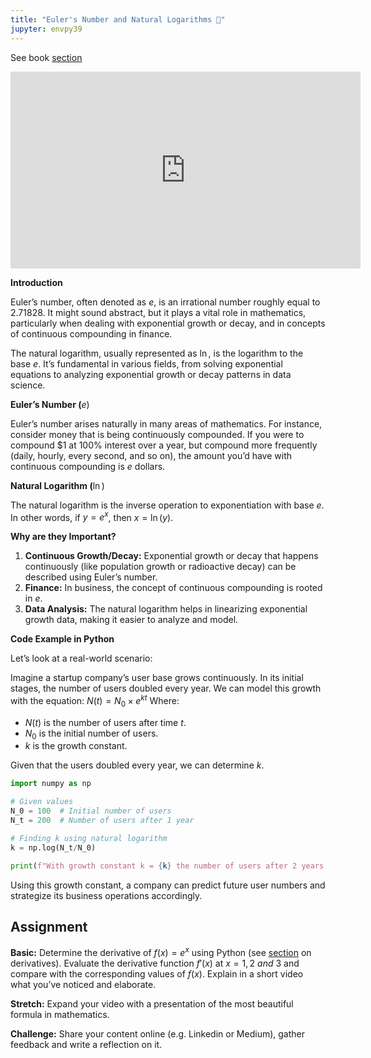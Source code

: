 ```yaml
---
title: "Euler's Number and Natural Logarithms 🤔"
jupyter: envpy39
---
```


See book [section](https://learning.oreilly.com/library/view/essential-math-for/9781098102920/ch01.html#idm45252823468736){target="_blank"}

```{=html}
<div class="ratio ratio-16x9 m-5 w-75">
<iframe width="560" height="315" src="https://www.youtube.com/embed/m2MIpDrF7Es" title="YouTube video player" frameborder="0" allow="accelerometer; autoplay; clipboard-write; encrypted-media; gyroscope; picture-in-picture; web-share" allowfullscreen></iframe>
</div>
```
**Introduction**

Euler's number, often denoted as $e$, is an irrational number roughly equal to 2.71828. It might sound abstract, but it plays a vital role in mathematics, particularly when dealing with exponential growth or decay, and in concepts of continuous compounding in finance.

The natural logarithm, usually represented as $\ln$, is the logarithm to the base $e$. It's fundamental in various fields, from solving exponential equations to analyzing exponential growth or decay patterns in data science.

**Euler's Number (**$e$)

Euler's number arises naturally in many areas of mathematics. For instance, consider money that is being continuously compounded. If you were to compound \$1 at 100% interest over a year, but compound more frequently (daily, hourly, every second, and so on), the amount you'd have with continuous compounding is $e$ dollars.

**Natural Logarithm (**$\ln$)

The natural logarithm is the inverse operation to exponentiation with base $e$. In other words, if $y = e^x$, then $x = \ln(y)$.

**Why are they Important?**

1.  **Continuous Growth/Decay:** Exponential growth or decay that happens continuously (like population growth or radioactive decay) can be described using Euler's number.
2.  **Finance:** In business, the concept of continuous compounding is rooted in $e$.
3.  **Data Analysis:** The natural logarithm helps in linearizing exponential growth data, making it easier to analyze and model.

**Code Example in Python**

Let's look at a real-world scenario:

Imagine a startup company's user base grows continuously. In its initial stages, the number of users doubled every year. We can model this growth with the equation: $N(t) = N_0 \times e^{kt}$ Where:

-   $N(t)$ is the number of users after time $t$.
-   $N_0$ is the initial number of users.
-   $k$ is the growth constant.

Given that the users doubled every year, we can determine $k$.

```python
import numpy as np

# Given values
N_0 = 100  # Initial number of users
N_t = 200  # Number of users after 1 year

# Finding k using natural logarithm
k = np.log(N_t/N_0)

print(f"With growth constant k = {k} the number of users after 2 years = 100*e^(k*2) = {100*np.exp(k*2)}")
```

Using this growth constant, a company can predict future user numbers and strategize its business operations accordingly.

## Assignment {.unnumbered}

**Basic:** Determine the derivative of $f(x) = e^x$ using Python (see [section](derivatives.html) on derivatives). Evaluate the derivative function $f'(x)$ at $x=1, 2\  and\  3$ and compare with the corresponding values of $f(x)$. Explain in a short video what you've noticed and elaborate.

**Stretch:** Expand your video with a presentation of the most beautiful formula in mathematics.

**Challenge:** Share your content online (e.g. Linkedin or Medium), gather feedback and write a reflection on it.
